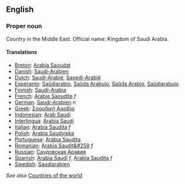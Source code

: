 ==English==

===Proper noun===

Country in the Middle East. Official name: Kingdom of Saudi Arabia.

====Translations====

*[[Breton]]: [[Arabia Saoudat]]
*[[Danish]]: [[Saudi-Arabien]]
*[[Dutch]]: [[Saudi-Arabië]], [[Saoedi-Arabië]]
*[[Esperanto]]: [[Saŭdiarabio]], [[Saŭda Arabujo]], [[Saŭda Arabio]], [[Saŭdiarabujo]]
*[[Finnish]]: [[Saudi-Arabia]]
*[[French]]: [[Arabie Saoudite]] ''f''
*[[German]]: [[Saudi-Arabien]] ''n''
*[[Greek]]: [[Σαουδική Αραβία]]
*[[Indonesian]]: [[Arab Saudi]]
*[[Interlingua]]: [[Arabia Saudi]]
*[[Italian]]: [[Arabia Saudita]] ''f''
*[[Polish]]: [[Arabia Saudyjska]]
*[[Portuguese]]: [[Arábia Saudita]]
*[[Romanian]]: [[Arabia Saudit&#259]] ''f''
*[[Russian]]: [[Саудовская Аравия]]
*[[Spanish]]: [[Arabia Saudí]] ''f'', [[Arabia Saudita]] ''f''
*[[Swedish]]: [[Saudiarabien]]

''See also'' [[Countries of the world]]